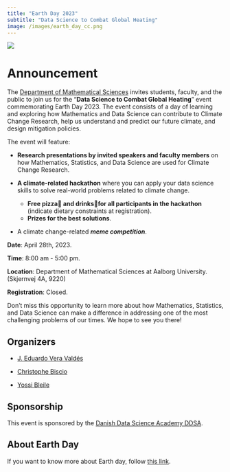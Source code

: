 ```yaml
---
title: "Earth Day 2023"
subtitle: "Data Science to Combat Global Heating"
image: /images/earth_day_cc.png
---
```


![](/images/earth_day_cc.png){fig-alt="Earth Day Poster."}

# Announcement

The [Department of Mathematical Sciences](https://www.math.aau.dk/) invites students, faculty, and the public to join us for the "**Data Science to Combat Global Heating**" event commemorating Earth Day 2023.  The event consists of a day of learning and exploring how Mathematics and Data Science can contribute to Climate Change Research, help us understand and predict our future climate, and design mitigation policies.

The event will feature:

- **Research presentations by invited speakers and faculty members** on how Mathematics, Statistics, and Data Science are used for Climate Change Research.

- **A climate-related hackathon** where you can apply your data science skills to solve real-world problems related to climate change. 
    - **Free pizza🍕 and drinks🥤for all participants in the hackathon** (indicate dietary constraints at registration).
    - **Prizes for the best solutions**.

- A climate change-related ***meme competition***.

**Date**: April 28th, 2023.

**Time**: 8:00 am - 5:00 pm.

**Location**: Department of Mathematical Sciences at Aalborg University. (Skjernvej 4A, 9220)

**Registration**: Closed.

Don't miss this opportunity to learn more about how Mathematics, Statistics, and Data Science can make a difference in addressing one of the most challenging problems of our times. We hope to see you there!

## Organizers

- [J. Eduardo Vera Valdés](https://everval.github.io/)

- [Christophe Biscio](https://biscio.github.io/)

- [Yossi Bleile](https://github.com/yossibokorbleile)

## Sponsorship

This event is sponsored by the [Danish Data Science Academy DDSA](https://ddsa.dk/).

## About Earth Day

If you want to know more about Earth day, follow [this link](aboutearthday.qmd).